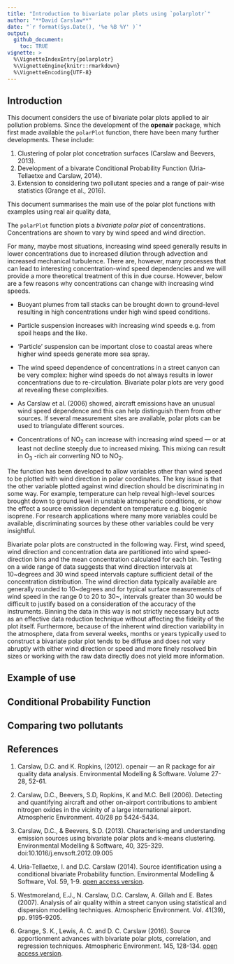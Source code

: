```yaml
---
title: "Introduction to bivariate polar plots using `polarplotr`"
author: "**David Carslaw**"
date: "`r format(Sys.Date(), '%e %B %Y' )`"
output: 
  github_document: 
    toc: TRUE
vignette: >
  %\VignetteIndexEntry{polarplotr}
  %\VignetteEngine{knitr::rmarkdown}
  %\VignetteEncoding{UTF-8}
---
```



## Introduction

This document considers the use of bivariate polar plots applied to air pollution problems. Since the development of the **openair** package, which first made available the `polarPlot` function, there have been many further developments. These include:

1. Clustering of polar plot concetration surfaces (Carslaw and Beevers, 2013).
1. Development of a bivarate Conditional Probability Function (Uria-Tellaetxe and Carslaw, 2014).
1. Extension to considering two pollutant species and a range of pair-wise statistics (Grange et al., 2016).

This document summarises the main use of the polar plot functions with examples using real air quality data,

The `polarPlot` function plots a *bivariate polar plot* of
concentrations. Concentrations are shown to vary by wind speed and
wind direction. 

For many, maybe most situations, increasing wind speed generally
results in lower concentrations due to increased dilution through
advection and increased mechanical turbulence. There are, however,
many processes that can lead to interesting concentration-wind speed
dependencies and we will provide a more theoretical treatment of this
in due course. However, below are a few reasons why concentrations can
change with increasing wind speeds.


- Buoyant plumes from tall stacks can be brought down to
  ground-level resulting in high concentrations under high wind speed
  conditions.

- Particle suspension increases with increasing wind speeds
  e.g. \pmten from spoil heaps and the like.

- 'Particle' suspension can be important close to coastal areas
  where higher wind speeds generate more sea spray.

- The wind speed dependence of concentrations in a street canyon
  can be very complex: higher wind speeds do not always results in
  lower concentrations due to re-circulation. Bivariate polar plots are
  very good at revealing these complexities.

- As Carslaw et al. (2006) showed, aircraft emissions have an unusual
  wind speed dependence and this can help distinguish them from other
  sources. If several measurement sites are available, polar plots can
  be used to triangulate different sources.

- Concentrations of NO~2~ can increase with increasing wind speed
  --- or at least not decline steeply due to increased mixing. This
  mixing can result in O~3~ -rich air converting NO to NO~2~.




The function has been developed to allow variables other than wind
speed to be plotted with wind direction in polar coordinates. The key
issue is that the other variable plotted against wind direction should
be discriminating in some way. For example, temperature can help
reveal high-level sources brought down to ground level in unstable
atmospheric conditions, or show the effect a source emission dependent
on temperature e.g. biogenic isoprene. For research applications where
many more variables could be available, discriminating sources by
these other variables could be very insightful.

Bivariate polar plots are constructed in the following way. First,
wind speed, wind direction and concentration data are partitioned into
wind speed-direction bins and the mean concentration calculated for
each bin. Testing on a wide range of data suggests that wind direction
intervals at 10~degrees and 30 wind speed intervals capture sufficient
detail of the concentration distribution. The wind direction data
typically available are generally rounded to 10~degrees and for
typical surface measurements of wind speed in the range 0 to 20 to
30~\ms, intervals greater than 30 would be difficult to justify based
on a consideration of the accuracy of the instruments. Binning the
data in this way is not strictly necessary but acts as an effective
data reduction technique without affecting the fidelity of the plot
itself. Furthermore, because of the inherent wind direction
variability in the atmosphere, data from several weeks, months or
years typically used to construct a bivariate polar plot tends to be
diffuse and does not vary abruptly with either wind direction or speed
and more finely resolved bin sizes or working with the raw data
directly does not yield more information.

## Example of use


## Conditional Probability Function

## Comparing two pollutants

## References

1. Carslaw, D.C. and K. Ropkins, (2012). openair --- an R package for air quality data analysis. Environmental Modelling & Software. Volume 27-28, 52-61.

1.  Carslaw, D.C., Beevers, S.D, Ropkins, K and M.C. Bell (2006). 
 Detecting and quantifying aircraft and other on-airport 
 contributions to ambient nitrogen oxides in the vicinity of a 
 large international airport.  Atmospheric Environment. 40/28 pp 
 5424-5434.
 
1.  Carslaw, D.C., & Beevers, S.D. (2013). Characterising and 
 understanding emission sources using bivariate polar plots and 
 k-means clustering. Environmental Modelling & Software, 40, 
 325-329. doi:10.1016/j.envsoft.2012.09.005
 
1.  Uria-Tellaetxe, I. and D.C. Carslaw (2014). Source identification 
 using a conditional bivariate Probability function. Environmental Modelling & Software, Vol. 59, 1-9. [open access version](http://www.sciencedirect.com/science/article/pii/S1364815214001339).
 
1.  Westmoreland, E.J., N. Carslaw, D.C. Carslaw, A. Gillah and E.
 Bates (2007).  Analysis of air quality within a street canyon 
 using statistical and dispersion modelling techniques. Atmospheric
 Environment. Vol.  41(39), pp. 9195-9205.
 
1. Grange, S. K., Lewis, A. C. and D. C. Carslaw (2016). Source apportionment 
 advances with bivariate polar plots, correlation, and regression techniques.
 Atmospheric Environment. 145, 128-134. [open access version](http://www.sciencedirect.com/science/article/pii/S1352231016307166).